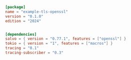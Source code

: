 ```toml  title="tls-openssl/Cargo.toml"
[package]
name = "example-tls-openssl"
version = "0.1.0"
edition = "2024"


[dependencies]
salvo = { version = "0.77.1", features = ["openssl"] }
tokio = { version = "1", features = ["macros"] }
tracing = "0.1"
tracing-subscriber = "0.3"

```